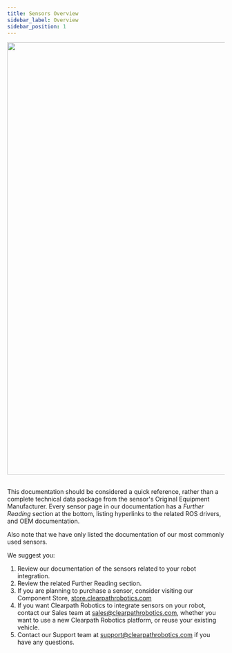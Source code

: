 ```yaml
---
title: Sensors Overview
sidebar_label: Overview
sidebar_position: 1
---
```


<center>
  <img
    src="/img/about_images/about_3.jpg"
    width="1000"
  />
</center>

<br />

This documentation should be considered a quick reference, rather than a complete technical data package from the sensor's Original Equipment Manufacturer.
Every sensor page in our documentation has a _Further Reading_ section at the bottom, listing hyperlinks to the related ROS drivers, and OEM documentation.

Also note that we have only listed the documentation of our most commonly used sensors.

We suggest you:

1.  Review our documentation of the sensors related to your robot integration.
2.  Review the related Further Reading section.
3.  If you are planning to purchase a sensor, consider visiting our Component Store, [store.clearpathrobotics.com](https://store.clearpathrobotics.com/)
4.  If you want Clearpath Robotics to integrate sensors on your robot, contact our Sales team at <sales@clearpathrobotics.com>, whether you want to use a new Clearpath Robotics platform, or reuse your existing vehicle.
5.  Contact our Support team at <support@clearpathrobotics.com> if you have any questions.
